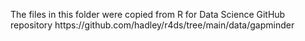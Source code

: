 The files in this folder were copied from R for Data Science GitHub repository https://github.com/hadley/r4ds/tree/main/data/gapminder
